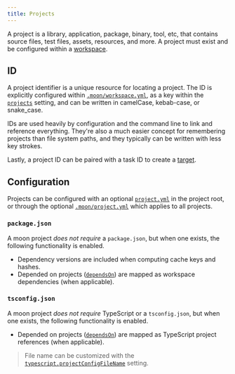 ```yaml
---
title: Projects
---
```


A project is a library, application, package, binary, tool, etc, that contains source files, test
files, assets, resources, and more. A project must exist and be configured within a
[workspace](./workspace).

## ID

A project identifier is a unique resource for locating a project. The ID is explicitly configured
within [`.moon/workspace.yml`](../config/workspace), as a key within the
[`projects`](../config/workspace#projects) setting, and can be written in camelCase, kebab-case, or
snake_case.

IDs are used heavily by configuration and the command line to link and reference everything. They're
also a much easier concept for remembering projects than file system paths, and they typically can
be written with less key strokes.

Lastly, a project ID can be paired with a task ID to create a [target](./target).

## Configuration

Projects can be configured with an optional [`project.yml`](../config/project) in the project root,
or through the optional [`.moon/project.yml`](../config/global-project) which applies to all
projects.

### `package.json`

A moon project _does not require_ a `package.json`, but when one exists, the following functionality
is enabled.

- Dependency versions are included when computing cache keys and hashes.
- Depended on projects ([`dependsOn`](../config/project#dependson)) are mapped as workspace
  dependencies (when applicable).

### `tsconfig.json`

A moon project _does not require_ TypeScript or a `tsconfig.json`, but when one exists, the
following functionality is enabled.

- Depended on projects ([`dependsOn`](../config/project#dependson)) are mapped as TypeScript project
  references (when applicable).

> File name can be customized with the
> [`typescript.projectConfigFileName`](../config/workspace#projectconfigfilename) setting.
